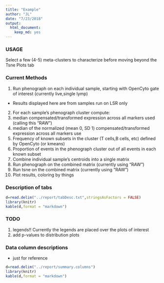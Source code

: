 ```yaml
---
title: "Example"
author: "JL"
date: "7/23/2018"
output: 
  html_document: 
    keep_md: yes
---
```

<!-- # Summary -->

<!-- Agnostic overview of panel 1 populations starting from live, single, lymphocytes as defined by OpenCyto. -->



### USAGE

Select a few (4-5) meta-clusters to characterize before moving beyond the Tsne Plots tab


### Current Methods


1. Run phenograph on each individual sample, starting with OpenCyto gate of interest (currently live,single lymp)
  - Results displayed here are from samples run on LSR only
2. For each sample's phenograph cluster compute:
  1.  median compensated/transformed expression across all markers used (calling this "RAW")
  2.  median of the normalized (mean 0, SD 1) compensated/transformed expression across all markers use
  3. Frequency of known subsets in the cluster (T cells,B cells, etc) defined by OpenCyto (or kmeans)
  4. Proportion of events in the phenograph cluster out of all events in each known subset
3. Combine individual sample's centroids into a single matrix
4. Run phenograph on the combined matrix (currently using "RAW")
5. Run tsne on the combined matrix (currently using "RAW")
6. Plot results, coloring by things

<!-- ## Example workflow -->

<!-- 1. Select "Tsne Plots" -->
<!-- 1. Color middle tsne plot by "naive_ClusterFreq" using the "Middle Plot Color" dropdown to see which meta clusters are naive cells -->
<!-- 2. Check out which meta-clusters seem to be made up of mostly naive cells -->
<!-- 3. Select a few naive meta clusters (such as 5, 6, 10, 12, 15, 18, 26, 31, 32, and 34) in the "Meta clusters to characterize" dropdown -->
<!-- 4. Select "Raw Marker Heatmap" to see which markers differentiate these meta-clusters -->
<!--   - Seems to be IgD, CD95, CD19, maybe CD4 -->
<!-- 5. Similar process for "Normalized Heatmap" -->
<!-- 6. Select "Marker Distributions" -->
<!--   - Select IgD, CD95, CD19, and CD4 in the "Markers" dropdown -->
<!--   - Resonably separated distributions -->
<!-- 7. Go back to "Tsne Plots" and color a plot by IgD  -->

### Description of tabs


```r

d=read.delim("../report/tabDesc.txt",stringsAsFactors = FALSE)
library(knitr)
kable(d,format = "markdown")

```


### TODO

1. legends!! Currently the legends are placed over the plots of interest
1. add p-values to distribution plots



### Data column descriptions

- just for reference

```r

d=read.delim("../report/summary.columns")
library(knitr)
kable(d,format = "markdown")

```



